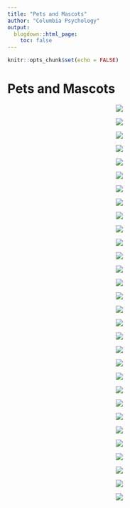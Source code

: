 ```yaml
---
title: "Pets and Mascots"
author: "Columbia Psychology"
output:
  blogdown::html_page:
    toc: false
---
```


```r
knitr::opts_chunk$set(echo = FALSE)
```

# Pets and Mascots

<div class="row">
<div class="col-md-4">
<p style="text-align:center;"><img src="/images/rooney2.jpg"></p>
</div>
<div class="col-md-4">
<p style="text-align:center;"><img src="/images/andrea_sasha.png"></p>
</div>
<div class="col-md-4">
<p style="text-align:center;"><img src="/images/sydney_gus2.jpg"></p>
</div>
<div class="col-md-4">
<p style="text-align:center;"><img src="/images/halle_theo1.jpg"></p>
</div>
<div class="col-md-4">
<p style="text-align:center;"><img src="/images/manasi_tuco_zuko.jpg"></p>
</div>
<div class="col-md-4">
<p style="text-align:center;"><img src="/images/megan_tommy3.jpg"></p>
</div>
<div class="col-md-4">
<p style="text-align:center;"><img src="/images/sydney_gus1.jpg"></p>
</div>
<div class="col-md-4">
<p style="text-align:center;"><img src="/images/nim_mandoo.jpg"></p>
</div>
<div class="col-md-4">
<p style="text-align:center;"><img src="/images/camille_tootsie1.jpg"></p>
</div>
<div class="col-md-4">
<p style="text-align:center;"><img src="/images/rooney6.jpg"></p>
</div>
<div class="col-md-4">
<p style="text-align:center;"><img src="/images/Serra_Darwin_1.jpg"></p>
</div>
<div class="col-md-4">
<p style="text-align:center;"><img src="/images/megan_patty4.jpg"></p>
</div>
<div class="col-md-4">
<p style="text-align:center;"><img src="/images/megan_archie5.jpg"></p>
</div>
<div class="col-md-4">
<p style="text-align:center;"><img src="/images/chelsea.jpg"></p>
</div>
<div class="col-md-4">
<p style="text-align:center;"><img src="/images/chris_darcy3.jpg"></p>
</div>
<div class="col-md-4">
<p style="text-align:center;"><img src="/images/camille_tootsie2.jpg"></p>
</div>
<div class="col-md-4">
<p style="text-align:center;"><img src="/images/rooney5.jpg"></p>
</div>
<div class="col-md-4">
<p style="text-align:center;"><img src="/images/lila.jpg"></p>
</div>
<div class="col-md-4">
<p style="text-align:center;"><img src="/images/megan_archie_gracie.jpg"></p>
</div>
<div class="col-md-4">
<p style="text-align:center;"><img src="/images/halle_theo2.jpg"></p>
</div>
<div class="col-md-4">
<p style="text-align:center;"><img src="/images/chris_darcy5.jpg"></p>
</div>
<div class="col-md-4">
<p style="text-align:center;"><img src="/images/rooney1.jpg"></p>
</div>
<div class="col-md-4">
<p style="text-align:center;"><img src="/images/camille_olive.jpg"></p>
</div>
<div class="col-md-4">
<p style="text-align:center;"><img src="/images/lila.jpg"></p>
</div>
<div class="col-md-4">
<p style="text-align:center;"><img src="/images/Serra_Darwin_2.JPG"></p>
</div>
<div class="col-md-4">
<p style="text-align:center;"><img src="/images/halle_theo-3.jpg"></p>
</div>
<div class="col-md-4">
<p style="text-align:center;"><img src="/images/rooney4.jpg"></p>
</div>
<div class="col-md-4">
<p style="text-align:center;"><img src="/images/hannah_bowie.png"></p>
</div>
<div class="col-md-4">
<p style="text-align:center;"><img src="/images/megan_archie1.jpg"></p>
</div>
<div class="col-md-4">
<p style="text-align:center;"><img src="/images/chris_darcy2.jpg"></p>
</div>
</div>
</div>
